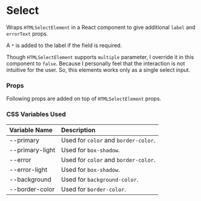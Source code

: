 
<Meta of={SelectStories} />

# Select

Wraps `HTMLSelectElement` in a React component to give additional `label` and `errorText` props.

A `*` is added to the label if the field is required.

Though `HTMLSelectElement` supports `multiple` parameter, I override it in this component to `false`. Because I 
personally feel that the interaction is not intuitive for the user. So, this elements works only as a
single select input.

<Canvas of={SelectStories.Variants} />

### Props

Following props are added on top of `HTMLSelectElement` props.

<Controls of={SelectStories.Primary} />

### CSS Variables Used

| Variable Name | Description |
| :- | :- |
| --primary | Used for `color` and `border-color`. |
| --primary-light | Used for `box-shadow`. |
| --error | Used for `color` and `border-color`. |
| --error-light | Used for `box-shadow`. |
| --background | Used for `background-color`. |
| --border-color | Used for `border-color`. |
